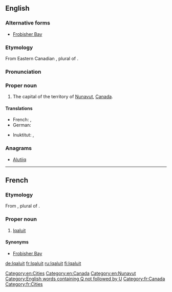 ==English==
{{wikipedia}}

===Alternative forms===
* [[Frobisher Bay]] {{qualifier|former name}}

===Etymology===
From Eastern Canadian {{etyl|iu|en}} {{term|ᐃᖃᓗᐃᑦ||place of fish|lang=iu}}, plural of {{term|ᐃᖃᓗᒃ||fish|tr=[[iqaluk]]|lang=iu}}.

===Pronunciation===
{{rfp|lang=en}}

===Proper noun===
{{en-proper noun}}

# The capital of the territory of [[Nunavut]], [[Canada]].

====Translations====
{{trans-top|capital of Nunavut}}
* French: {{t+|fr|Iqaluit}}, {{t|fr|Frobisher Bay}}
* German: {{t+|de|Iqaluit}}
{{trans-mid}}
* Inuktitut: {{t|iu|ᐃᖃᓗᐃᑦ}}, {{t|iu|Iqaluit}}
{{trans-bottom}}

===Anagrams===
* [[Alutiiq#English|Alutiiq]]

[[Category:en:Cities]]
[[Category:en:Canada]]
[[Category:en:Nunavut]]
[[Category:English words containing Q not followed by U]]

----

==French==

===Etymology===
From {{etyl|iu|fr}} {{term|ᐃᖃᓗᐃᑦ||place of fish|lang=iu}}, plural of {{term|ᐃᖃᓗᒃ||fish|tr=[[iqaluk]]|lang=iu}}.

===Proper noun===
{{fr-proper noun}}

# [[#English|Iqaluit]] {{gloss|capital of the territory of [[Nunavut]], [[Canada]]}}

====Synonyms====
* [[Frobisher Bay]] {{qualifier|former name}}

[[Category:fr:Canada]]
[[Category:fr:Cities]]

[[de:Iqaluit]]
[[fr:Iqaluit]]
[[ru:Iqaluit]]
[[fi:Iqaluit]]